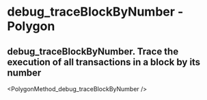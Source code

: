 # debug_traceBlockByNumber  - Polygon

## debug_traceBlockByNumber. Trace the execution of all transactions in a block by its number


<PolygonMethod_debug_traceBlockByNumber />
